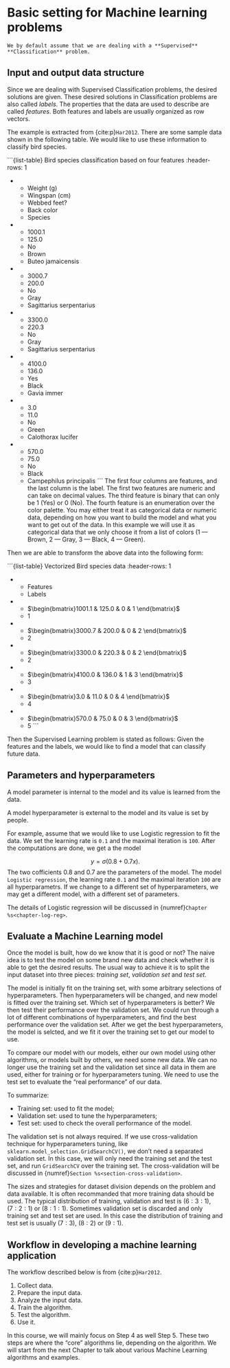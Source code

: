 # Basic setting for Machine learning problems

```note
We by default assume that we are dealing with a **Supervised** **Classification** problem.
```

## Input and output data structure
Since we are dealing with Supervised Classification problems, the desired solutions are given. These desired solutions in Classification problems are also called *labels*. The properties that the data are used to describe are called *features*. Both features and labels are usually organized as row vectors. 


:::{#exm-} 
The example is extracted from {cite:p}`Har2012`. There are some sample data shown in the following table. We would like to use these information to classify bird species.

```{list-table} Bird species classification based on four features
:header-rows: 1

* - Weight (g)
  - Wingspan (cm)
  - Webbed feet?
  - Back color
  - Species
* - 1000.1
  - 125.0
  - No
  - Brown
  - Buteo jamaicensis
* - 3000.7
  - 200.0
  - No
  - Gray
  - Sagittarius serpentarius
* - 3300.0
  - 220.3
  - No
  - Gray
  - Sagittarius serpentarius
* - 4100.0
  - 136.0
  - Yes
  - Black
  - Gavia immer
* - 3.0
  - 11.0
  - No
  - Green
  - Calothorax lucifer
* - 570.0
  - 75.0
  - No
  - Black
  - Campephilus principalis
```
The first four columns are features, and the last column is the label. The first two features are numeric and can take on decimal values. The third feature is binary that can only be $1$ (Yes) or $0$ (No). The fourth feature is an enumeration over the color palette. You may either treat it as categorical data or numeric data, depending on how you want to build the model and what you want to get out of the data. In this example we will use it as categorical data that we only choose it from a list of colors ($1$ --- Brown, $2$ --- Gray, $3$ --- Black, $4$ --- Green). 

Then we are able to transform the above data into the following form:


```{list-table} Vectorized Bird species data
:header-rows: 1

* - Features
  - Labels
* - $\begin{bmatrix}1001.1 & 125.0 & 0 & 1 \end{bmatrix}$
  - $1$
* - $\begin{bmatrix}3000.7 & 200.0 & 0 & 2 \end{bmatrix}$
  - $2$
* - $\begin{bmatrix}3300.0 & 220.3 & 0 & 2 \end{bmatrix}$
  - $2$
* - $\begin{bmatrix}4100.0 & 136.0 & 1 & 3 \end{bmatrix}$
  - $3$
* - $\begin{bmatrix}3.0 & 11.0 & 0 & 4 \end{bmatrix}$
  - $4$
* - $\begin{bmatrix}570.0 & 75.0 & 0 & 3 \end{bmatrix}$
  - $5$
```

Then the Supervised Learning problem is stated as follows: Given the features and the labels, we would like to find a model that can classify future data.

:::


## Parameters and hyperparameters
A model parameter is internal to the model and its value is learned from the data. 

A model hyperparameter is external to the model and its value is set by people.

For example, assume that we would like to use Logistic regression to fit the data. We set the learning rate is `0.1` and the maximal iteration is `100`. After the computations are done, we get a the model 

$$
y = \sigma(0.8+0.7x).
$$
The two cofficients $0.8$ and $0.7$ are the parameters of the model. The model `Logistic regression`, the learning rate `0.1` and the maximal iteration `100` are all hyperparametrs. If we change to a different set of hyperparameters, we may get a different model, with a different set of parameters.

The details of Logistic regression will be discussed in {numref}`Chapter %s<chapter-log-reg>`.

## Evaluate a Machine Learning model
Once the model is built, how do we know that it is good or not? The naive idea is to test the model on some brand new data and check whether it is able to get the desired results. The usual way to achieve it is to split the input dataset into three pieces: *training set*, *validation set* and *test set*.

The model is initially fit on the training set, with some arbitrary selections of hyperparameters. Then hyperparameters will be changed, and new model is fitted over the training set. Which set of hyperparameters is better? We then test their performance over the validation set. We could run through a lot of different combinations of hyperparameters, and find the best performance over the validation set. After we get the best hyperparameters, the model is selcted, and we fit it over the training set to get our model to use.

To compare our model with our models, either our own model using other algorithms, or models built by others, we need some new data. We can no longer use the training set and the validation set since all data in them are used, either for training or for hyperparameters tuning. We need to use the test set to evaluate the "real performance" of our data.

To summarize: 

- Training set: used to fit the model;
- Validation set: used to tune the hyperparameters;
- Test set: used to check the overall performance of the model.

The validation set is not always required. If we use cross-validation technique for hyperparameters tuning, like `sklearn.model_selection.GridSearchCV()`, we don't need a separated validation set. In this case, we will only need the training set and the test set, and run `GridSearchCV` over the training set. The cross-validation will be discussed in {numref}`Section %s<section-cross-validation>`. 

The sizes and strategies for dataset division depends on the problem and data available. It is often recommanded that more training data should be used. The typical distribution of training, validation and test is $(6:3:1)$, $(7:2:1)$ or $(8:1:1)$. Sometimes validation set is discarded and only training set and test set are used. In this case the distribution of training and test set is usually $(7:3)$, $(8:2)$ or $(9:1)$.


## Workflow in developing a machine learning application

The workflow described below is from {cite:p}`Har2012`.

1. Collect data.
2. Prepare the input data.
3. Analyze the input data.
4. Train the algorithm.
5. Test the algorithm.
6. Use it.

In this course, we will mainly focus on Step 4 as well Step 5. These two steps are where the "core" algorithms lie, depending on the algorithm. We will start from the next Chapter to talk about various Machine Learning algorithms and examples.


<!-- 
## Output data structure

### Binary Classification Problem
When there are only one class, and all we care about is whether a data point belongs to this class or not, we call this type of problem **binary classification** problem. 

In this case, the desired output for each data point is either $1$ or $0$, where $1$ means "belonging to this class" and $0$ means "not belonging to this class".

If there are two classes, we can still use the idea of binary classification to study the problem. We choose one class as our focus. When the data point belongs to the other class, we can simply say it does belong to the class we choose.

### $0$ and $1$
In many cases the desired output is either $0$ or $1$, while the output of the model is a real number between $0$ and $1$. In this case, the output of the model is interpreted as the probability for the data to be in the specific class. When we use this model, we simply choose the class that has the highest probability and claim that the data is belonging to this class. 

In the binary case, the above method can be stated in another way. We choose a threshold, and treat those whose probability are above the threshold to be in the class, and others not. The default value for the threshold is $0.5$, and in this case the method is just a special case for the previous method. 

### One-hot coding -->
